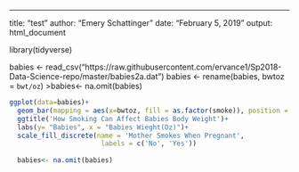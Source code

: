 ---
title: "test"
author: "Emery Schattinger"
date: "February 5, 2019"
output: html_document

library(tidyverse)

babies <- read_csv("https://raw.githubusercontent.com/ervance1/Sp2018-Data-Science-repo/master/babies2a.dat")
babies <- rename(babies, bwtoz = `bwt/oz`)
>babies<- na.omit(babies)

                       
                       
```{r}
ggplot(data=babies)+
  geom_bar(mapping = aes(x=bwtoz, fill = as.factor(smoke)), position = "dodge")+
  ggtitle('How Smoking Can Affect Babies Body Weight')+
  labs(y= "Babies", x = "Babies Wieght(Oz)")+
  scale_fill_discrete(name = 'Mother Smokes When Pregnant',
                       labels = c('No', 'Yes'))
                       
  babies<- na.omit(babies)                  
                       
```
                       
                       